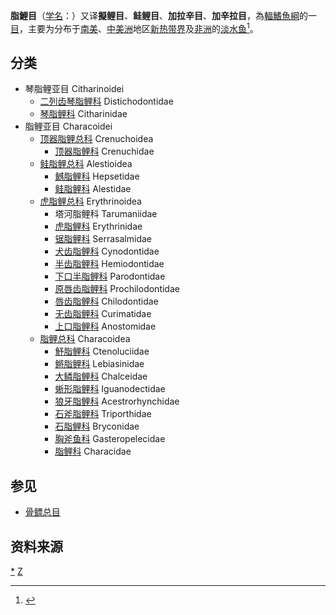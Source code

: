 {{Automatic Taxobox
| fossil_range = {{fossil range|阿尔布阶|现代}}
| image =Schmucksalmler_(1).jpg
| image_width = 250px
| image_caption =[[本氏魮脂鲤|本氏魮脂鲤]] ''Hyphessobrycon bentosi''
| taxon =Characiformes
| authority={{tsl|en|Charles Tate Regan|Charles Tate Regan|Regan}}, 1911
| diversity = 超过2000种
| diversity_link = #多樣性
}}
'''脂鯉目'''（[[学名|学名]]：{{lang|la|Characiformes}}）又译'''擬鲤目'''、'''鲑鲤目'''、'''加拉辛目'''、'''加辛拉目'''，為[[輻鰭魚綱|輻鰭魚綱]]的一[[目_(生物)|目]]，主要为分布于[[南美|南美]]、[[中美洲|中美洲]]地区[[新热带界|新热带界]]及[[非洲|非洲]]的[[淡水鱼|淡水鱼]]<ref>{{Cite web |url=http://163.17.79.102/%A4%A4%B0%EA%A4j%A6%CA%AC%EC/Content.asp?ID=19037&Query=8 |title=中国大百科智慧藏：鲑鲤目 |access-date=2019-10-06 |archive-date=2020-05-31 |archive-url=https://web.archive.org/web/20200531162609/http://163.17.79.102/%A4%A4%B0%EA%A4j%A6%CA%AC%EC/Content.asp?ID=19037&Query=8 |dead-url=no }}</ref>。
== 分类 ==
* 琴脂鲤亚目 Citharinoidei
**[[二列齿琴脂鲤科|二列齿琴脂鲤科]] Distichodontidae
**[[琴脂鲤科|琴脂鲤科]] Citharinidae
* 脂鲤亚目 Characoidei
**[[顶器脂鲤总科|顶器脂鲤总科]] Crenuchoidea
***[[顶器脂鲤科|顶器脂鲤科]] Crenuchidae
**[[鲑脂鲤总科|鲑脂鲤总科]] Alestioidea
***[[鳡脂鲤科|鳡脂鲤科]] Hepsetidae
***[[鲑脂鲤科|鲑脂鲤科]] Alestidae
**[[虎脂鲤总科|虎脂鲤总科]] Erythrinoidea
***塔河脂鲤科 Tarumaniidae
***[[虎脂鲤科|虎脂鲤科]] Erythrinidae
***[[锯脂鲤科|锯脂鲤科]] Serrasalmidae
***[[犬齿脂鲤科|犬齿脂鲤科]] Cynodontidae
***[[半齿脂鲤科|半齿脂鲤科]] Hemiodontidae
***[[下口半脂鲤科|下口半脂鲤科]] Parodontidae
***[[原唇齿脂鲤科|原唇齿脂鲤科]] Prochilodontidae
***[[唇齿脂鲤科|唇齿脂鲤科]] Chilodontidae
***[[无齿脂鲤科|无齿脂鲤科]] Curimatidae
***[[上口脂鲤科|上口脂鲤科]] Anostomidae
**[[脂鲤总科|脂鲤总科]] Characoidea
***[[魣脂鲤科|魣脂鲤科]] Ctenoluciidae
***[[鳉脂鲤科|鳉脂鲤科]] Lebiasinidae
***[[大鳞脂鲤科|大鳞脂鲤科]] Chalceidae
***[[蜥形脂鲤科|蜥形脂鲤科]] Iguanodectidae
***[[狼牙脂鲤科|狼牙脂鲤科]] Acestrorhynchidae
***[[石斧脂鲤科|石斧脂鲤科]] Triporthidae
***[[石脂鲤科|石脂鲤科]] Bryconidae
***[[胸斧鱼科|胸斧鱼科]] Gasteropelecidae
***[[脂鲤科|脂鲤科]] Characidae

==参见==
* [[骨鳔总目|骨鳔总目]]

==资料来源==
{{reflist}}

{{輻鰭魚|A.}}
{{Taxonbar|from=Q217458}}

[[Category:脂鯉目|*]]
[[Category:輻鰭魚綱|Z]]